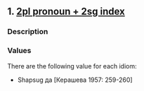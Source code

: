 ## 1. <a href =  'https://agricolamz.github.io/The_Circassian_Isoglosses_Database/1.html'>2pl pronoun + 2sg index</a>
### Description



### Values
There are the following value for each idiom:

* Shapsug  да [Керашева 1957: 259-260] 

